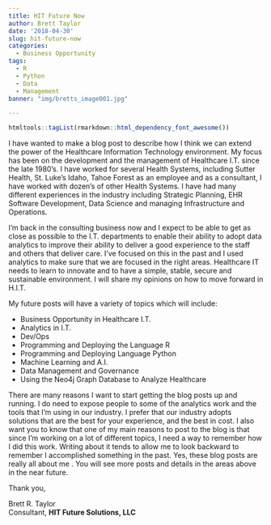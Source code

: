 ```yaml
---
title: HIT Future Now
author: Brett Taylor
date: '2018-04-30'
slug: hit-future-now
categories:
  - Business Opportunity
tags:
  - R
  - Python
  - Data
  - Management
banner: "img/bretts_image001.jpg"

---
```


```r
htmltools::tagList(rmarkdown::html_dependency_font_awesome())
```

I have wanted to make a blog post to describe how I think we can extend the power of the Healthcare Information Technology environment.  My focus has been on the development and the management of Healthcare I.T. since the late 1980's.  I have worked for several Health Systems, including Sutter Health, St. Luke's Idaho, Tahoe Forest as an employee and as a consultant, I have worked with dozen's of other Health Systems.  I have had many different experiences in the industry including Strategic Planning, EHR Software Development, Data Science and managing Infrastructure and Operations.   


I'm back in the consulting business now and I expect to be able to get as close as possible to the I.T. departments to enable their ability to adopt data analytics to improve their ability to deliver a good experience to the staff and others that deliver care.  I've focused on this in the past and I used analytics to make sure that we are focused in the right areas.  Healthcare IT needs to learn to innovate and to have a simple, stable, secure and sustainable environment.  I will share my opinions on how to move forward in H.I.T.

My future posts will have a variety of topics which will include:

* Business Opportunity in Healthcare I.T.
* Analytics in I.T.
* Dev/Ops
* Programming and Deploying the Language R
* Programming and Deploying Language Python
* Machine Learning and A.I.
* Data Management and Governance
* Using the Neo4j Graph Database to Analyze Healthcare


There are many reasons I want to start getting the blog posts up and running.   I do need to expose people to some of the analytics work and the tools that I'm using in our industry.  I prefer that our industry adopts solutions that are the best for your experience, and the best in cost.  I also want you to know that one of my main reasons to post to the blog is that since I'm working on a lot of different topics, I need a way to remember how I did this work.   Writing about it tends to allow me to look backward to remember I accomplished something in the past.   Yes, these blog posts are really all about me <i class="fa fa-2x fa-male"></i>.
  You will see more posts and details in the areas above in the near future.

Thank you,      

Brett R. Taylor    
Consultant, __HIT Future Solutions, LLC__